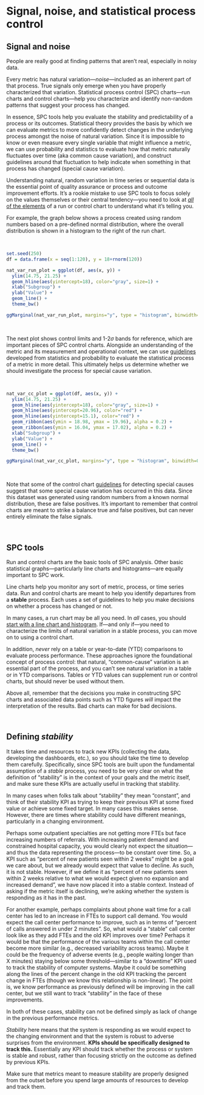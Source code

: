 # Signal, noise, and statistical process control {#SPC}

## Signal and noise

People are really good at finding patterns that aren't real, especially in noisy data.  

Every metric has natural variation---*noise*---included as an inherent part of that process. True signals only emerge when you have properly characterized that variation. Statistical process control (SPC) charts---run charts and control charts---help you characterize and identify non-random patterns that suggest your process has changed. 

In essence, SPC tools help you evaluate the stability and predictability of a process or its outcomes. Statistical theory provides the basis by which we can evaluate metrics to more confidently detect changes in the underlying process amongst the noise of natural variation. Since it is impossible to know or even measure every single variable that might influence a metric, we can use probability and statistics to evaluate how that metric naturally fluctuates over time (aka common cause variation), and construct guidelines around that fluctuation to help indicate when something in that process has changed (special cause variation). 

Understanding natural, random variation in time series or sequential data is the essential point of quality assurance or process and outcome improvement efforts. It's a rookie mistake to use SPC tools to focus solely on the values themselves or their central tendency---you need to look at [*all* of the elements](#guidelines) of a run or control chart to understand what it's telling you.  

For example, the graph below shows a process created using random numbers based on a pre-defined normal distribution, where the overall distribution is shown in a histogram to the right of the run chart.  

<br>  

```r
set.seed(250)
df = data.frame(x = seq(1:120), y = 18+rnorm(120))

nat_var_run_plot = ggplot(df, aes(x, y)) + 
  ylim(14.75, 21.25) +
  geom_hline(aes(yintercept=18), color="gray", size=1) +
  xlab("Subgroup") + 
  ylab("Value") +
  geom_line() + 
  theme_bw()

ggMarginal(nat_var_run_plot, margins="y", type = "histogram", binwidth=0.5)
```

<br>  

The next plot shows control limits and 1-2$\sigma$ bands for reference, which are important pieces of SPC control charts. Alongside an understanding of the metric and its measurement and operational context, we can use [guidelines](#guidelines) developed from statistics and probability to evaluate the statistical process of a metric in more detail. This ultimately helps us determine whether we should investigate the process for special cause variation.      

<br>  

```r
nat_var_cc_plot = ggplot(df, aes(x, y)) + 
  ylim(14.75, 21.25) +
  geom_hline(aes(yintercept=18), color="gray", size=1) +
  geom_hline(aes(yintercept=20.96), color="red") +
  geom_hline(aes(yintercept=15.1), color="red") +
  geom_ribbon(aes(ymin = 18.98, ymax = 19.96), alpha = 0.2) +
  geom_ribbon(aes(ymin = 16.04, ymax = 17.02), alpha = 0.2) +
  xlab("Subgroup") + 
  ylab("Value") +
  geom_line() + 
  theme_bw()

ggMarginal(nat_var_cc_plot, margins="y", type = "histogram", binwidth=0.5)
```

<br>  

Note that some of the control chart [guidelines](#guidelines) for detecting special causes suggest that some special cause variation has occurred in this data. Since this dataset was generated using random numbers from a known normal distribution, these are false positives. It's important to remember that control charts are meant to strike a balance true and false positives, but can never entirely eliminate the false signals. 

<br>  

## SPC tools

Run and control charts are the basic tools of SPC analysis. Other basic statistical graphs---particularly line charts and histograms---are equally important to SPC work.    

Line charts help you monitor any sort of metric, process, or time series data. Run and control charts are meant to help you identify departures from a **stable** process. Each uses a set of guidelines to help you make decisions on whether a process has changed or not. 

In many cases, a run chart may be all you need. In *all* cases, you should [start with a line chart and histogram](#histoline). If---and only if---you need to characterize the limits of natural variation in a stable process, you can move on to using a control chart.  

In addition, *never* rely on a table or year-to-date (YTD) comparisons to evaluate process performance. These approaches ignore the foundational concept of process control: that natural, "common-cause" variation is an essential part of the process, and you can't see natural variation in a table or in YTD comparisons. Tables or YTD values can supplement run or control charts, but should never be used without them. 

Above all, remember that the decisions you make in constructing SPC charts and associated data points such as YTD figures *will* impact the interpretation of the results. Bad charts can make for bad decisions. 

<br>  

## Defining *stability*

It takes time and resources to track new KPIs (collecting the data, developing the dashboards, etc.), so you should take the time to develop them carefully. Specifically, since SPC tools are built upon the fundamental assumption of a *stable* process, you need to be very clear on what the definition of "stability" is in the context of your goals and the metric itself, and make sure these KPIs are actually useful in tracking that stability.

In many cases when folks talk about "stability" they mean "constant", and think of their stability KPI as trying to keep their previous KPI at some fixed value or achieve some fixed target. In many cases this makes sense. However, there are times where stability could have different meanings, particularly in a changing environment. 

Perhaps some outpatient specialties are not getting more FTEs but face increasing numbers of referrals. With increasing patient demand and constrained hospital capacity, you would clearly not expect the situation---and thus the data representing the process---to be constant over time. So, a KPI such as "percent of new patients seen within 2 weeks" might be a goal we care about, but we already would expect that value to decline. As such, it is not stable. However, if we define it as "percent of new patients seen within 2 weeks relative to what we would expect given no expansion and increased demand", we have now placed it into a stable context. Instead of asking if the metric itself is declining, we're asking whether the system is responding as it has in the past.  

For another example, perhaps complaints about phone wait time for a call center has led to an increase in FTEs to support call demand. You would expect the call center performance to improve, such as in terms of "percent of calls answered in under 2 minutes". So, what would a "stable” call center look like as they add FTEs and the old KPI improves over time? Perhaps it would be that the performance of the various teams within the call center become more similar (e.g., decreased variability across teams). Maybe it could be the frequency of adverse events (e.g., people waiting longer than X minutes) staying below some threshold---similar to a "downtime" KPI used to track the stability of computer systems. Maybe it could be something along the lines of the percent change in the old KPI tracking the percent change in FTEs (though we know this relationship is non-linear). The point is, we know performance as previously defined will be improving in the call center, but we still want to track "stability" in the face of these improvements.  

In both of these cases, stability can not be defined simply as lack of change in the previous performance metrics.  

*Stability* here means that the system is responding as we would expect to the changing environment and that the system is robust to adverse surprises from the environment. **KPIs should be specifically designed to track this.** Essentially any KPI should track whether the process or system is stable and robust, rather than focusing strictly on the outcome as defined by previous KPIs. 

Make sure that metrics meant to measure stability are properly designed from the outset before you spend large amounts of resources to develop and track them. 
